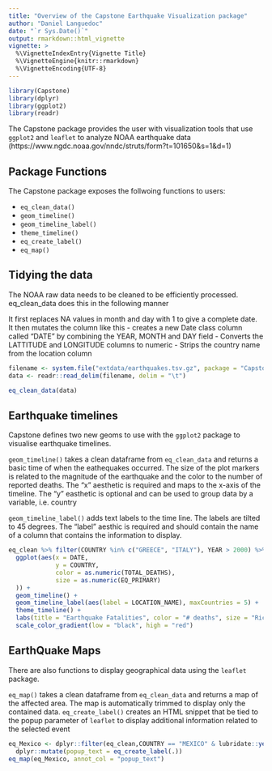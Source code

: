 ```yaml
---
title: "Overview of the Capstone Earthquake Visualization package"
author: "Daniel Languedoc"
date: "`r Sys.Date()`"
output: rmarkdown::html_vignette
vignette: >
  %\VignetteIndexEntry{Vignette Title}
  %\VignetteEngine{knitr::rmarkdown}
  %\VignetteEncoding{UTF-8}
---
```

```r
library(Capstone)
library(dplyr)
library(ggplot2)
library(readr)
```


The Capstone package provides the user with visualization tools that use `ggplot2` and `leaflet` to analyze NOAA earthquake data (https://www.ngdc.noaa.gov/nndc/struts/form?t=101650&s=1&d=1) 

## Package Functions

The Capstone package exposes the follwoing functions to users:

- `eq_clean_data()`
- `geom_timeline()`
- `geom_timeline_label()`
- `theme_timeline()`
- `eq_create_label()`
- `eq_map()`

## Tidying the data

The NOAA raw data needs to be cleaned to be efficiently processed.  eq_clean_data does this in the following manner

It first replaces NA values in month and day with 1 to give a complete date.
It then mutates the column like this
- creates a new Date class column called "DATE" by combining the YEAR, MONTH and DAY field
- Converts the LATTITUDE and LONGITUDE columns to numeric
- Strips the country name from the location column

```r
filename <- system.file("extdata/earthquakes.tsv.gz", package = "Capstone")
data <- readr::read_delim(filename, delim = "\t")

eq_clean_data(data)
```


## Earthquake timelines

Capstone defines two new geoms to use with the `ggplot2` package to visualise earthquake timelines.  

`geom_timeline()` takes a clean dataframe from `eq_clean_data` and returns a basic time of when the eathequakes occurred.  The size of the plot markers is related to the magnitude of the earthquake and the color to the number of reported deaths. The "x" aesthetic is required and maps to the x-axis of the timeline.  The "y" easthetic is optional and can be used to group data by a variable, i.e. country

`geom_timeline_label()` adds text labels to the time line.  The labels are tilted to 45 degrees.  The "label" aesthic is required and should contain the name of a column that contains the information to display.

```r
eq_clean %>% filter(COUNTRY %in% c("GREECE", "ITALY"), YEAR > 2000) %>%
  ggplot(aes(x = DATE,
             y = COUNTRY,
             color = as.numeric(TOTAL_DEATHS),
             size = as.numeric(EQ_PRIMARY)
  )) +
  geom_timeline() +
  geom_timeline_label(aes(label = LOCATION_NAME), maxCountries = 5) +
  theme_timeline() +
  labs(title = "Earthquake Fatalities", color = "# deaths", size = "Richter scale value") +
  scale_color_gradient(low = "black", high = "red")
```

## EarthQuake Maps

There are also functions to display geographical data using the `leaflet` package.

`eq_map()` takes a clean dataframe from `eq_clean_data` and returns a map of the affected area.  The map is automatically trimmed to display only the contained data.  `eq_create_label()` creates an HTML snippet that be tied to the popup parameter of `leaflet` to display additional information related to the selected event

```r
eq_Mexico <- dplyr::filter(eq_clean,COUNTRY == "MEXICO" & lubridate::year(DATE) >2000) %>%
  dplyr::mutate(popup_text = eq_create_label(.))
eq_map(eq_Mexico, annot_col = "popup_text")
```
